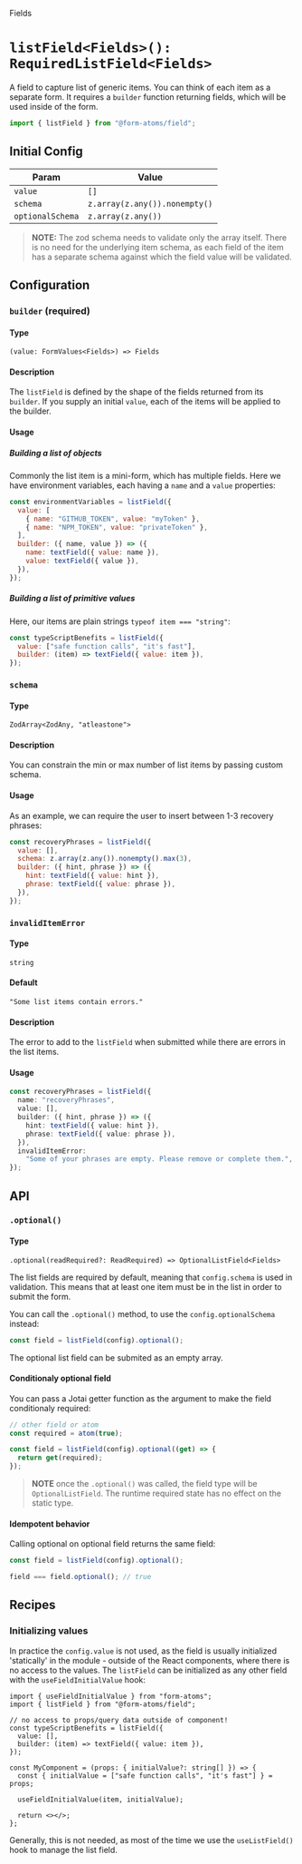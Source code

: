 
<Meta title="fields/listField" />

<hgroup>

<p class="category">Fields</p>

# `listField<Fields>(): RequiredListField<Fields>`

A field to capture list of generic items. You can think of each item as a separate form. It requires a `builder` function returning fields, which will be used inside of the form.

</hgroup>

```ts
import { listField } from "@form-atoms/field";
```

## Initial Config

| Param            | Value                         |
| ---------------- | ----------------------------- |
| `value`          | `[]`                          |
| `schema`         | `z.array(z.any()).nonempty()` |
| `optionalSchema` | `z.array(z.any())`            |

> **NOTE:** The zod schema needs to validate only the array itself.
> There is no need for the underlying item schema, as each field of the item has a separate schema against which the field value will be validated.

## Configuration

### `builder` (required)

#### Type

`(value: FormValues<Fields>) => Fields`

#### Description

The `listField` is defined by the shape of the fields returned from its `builder`. If you supply an initial `value`, each of the items will be applied to the builder.

#### Usage

##### Building a list of objects

Commonly the list item is a mini-form, which has multiple fields. Here we have environment variables, each having a `name` and a `value` properties:

```js
const environmentVariables = listField({
  value: [
    { name: "GITHUB_TOKEN", value: "myToken" },
    { name: "NPM_TOKEN", value: "privateToken" },
  ],
  builder: ({ name, value }) => ({
    name: textField({ value: name }),
    value: textField({ value }),
  }),
});
```

##### Building a list of primitive values

Here, our items are plain strings `typeof item === "string"`:

```js
const typeScriptBenefits = listField({
  value: ["safe function calls", "it's fast"],
  builder: (item) => textField({ value: item }),
});
```

### `schema`

#### Type

`ZodArray<ZodAny, "atleastone">`

#### Description

You can constrain the min or max number of list items by passing custom schema.

#### Usage

As an example, we can require the user to insert between 1-3 recovery phrases:

```js
const recoveryPhrases = listField({
  value: [],
  schema: z.array(z.any()).nonempty().max(3),
  builder: ({ hint, phrase }) => ({
    hint: textField({ value: hint }),
    phrase: textField({ value: phrase }),
  }),
});
```

### `invalidItemError`

#### Type

`string`

#### Default

`"Some list items contain errors."`

#### Description

The error to add to the `listField` when submitted while there are errors in the list items.

#### Usage

```ts
const recoveryPhrases = listField({
  name: "recoveryPhrases",
  value: [],
  builder: ({ hint, phrase }) => ({
    hint: textField({ value: hint }),
    phrase: textField({ value: phrase }),
  }),
  invalidItemError:
    "Some of your phrases are empty. Please remove or complete them.",
});
```

## API

### `.optional()`

#### Type

`.optional(readRequired?: ReadRequired) => OptionalListField<Fields>`

The list fields are required by default, meaning that `config.schema` is used in validation.
This means that at least one item must be in the list in order to submit the form.

You can call the `.optional()` method, to use the `config.optionalSchema` instead:

```js
const field = listField(config).optional();
```

The optional list field can be submited as an empty array.

#### Conditionaly optional field

You can pass a Jotai getter function as the argument to make the field conditionaly required:

```js
// other field or atom
const required = atom(true);

const field = listField(config).optional((get) => {
  return get(required);
});
```

> **NOTE** once the `.optional()` was called, the field type will be `OptionalListField`. The runtime required state has no effect on the static type.

#### Idempotent behavior

Calling optional on optional field returns the same field:

```js
const field = listField(config).optional();

field === field.optional(); // true
```

## Recipes

### Initializing values

In practice the `config.value` is not used, as the field is usually initialized 'statically' in the module - outside of the React components, where there is no access to the values.
The `listField` can be initialized as any other field with the `useFieldInitialValue` hook:

```tsx
import { useFieldInitialValue } from "form-atoms";
import { listField } from "@form-atoms/field";

// no access to props/query data outside of component!
const typeScriptBenefits = listField({
  value: [],
  builder: (item) => textField({ value: item }),
});

const MyComponent = (props: { initialValue?: string[] }) => {
  const { initialValue = ["safe function calls", "it's fast"] } = props;

  useFieldInitialValue(item, initialValue);

  return <></>;
};
```

Generally, this is not needed, as most of the time we use the `useListField()` hook to manage the list field.
